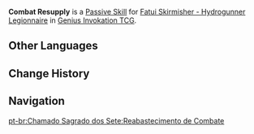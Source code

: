 {{Genius Invokation TCG Skill Infobox
|image      = Combat Resupply Character Card Skill.png
|type       = Passive Skill
|character  = Fatui Skirmisher - Hydrogunner Legionnaire
|element    = 
|matching   = 
|unaligned  = 
|energy     = 
|effect     = (Passive) When the battle begins, this character gains 2 Energy.
|order      = 4
}}
'''Combat Resupply''' is a [[Character Card Passive Skill|Passive Skill]] for [[Fatui Skirmisher - Hydrogunner Legionnaire (Character Card)|Fatui Skirmisher - Hydrogunner Legionnaire]] in [[Genius Invokation TCG]].

==Other Languages==
{{Other Languages
|en      = Combat Resupply
|zhs     = 战备补给
|zhs_rm  = Zhànbèi Bǔjǐ
|zht     = 戰備補給
|zht_rm  = Zhànbèi Bǔjǐ
|zh_tl   = Combat Preparatory Supply
|ja      = 戦備補給
|ja_rm   = Senbi Hokyuu
|ja_tl   = Combat Preparatory Supply
|ko      = 장비 보급
|ko_tl   = Equipment Supply
|es      = Reabastecimiento de combate
|es_tl   = Combat Resupply
|fr      = Réapprovisionnement de combat
|fr_tl   = Combat Resupply
|ru      = Военные припасы
|ru_tl   = Military Supplies
|th      = Combat Resupply
|vi      = Tiếp Tế
|vi_tl   = 
|de      = Einsatzversorgung
|de_tl   = Mission Supply
|id      = Combat Resupply
|pt      = Reabastecimento de Combate
|pt_tl   = 
|tr      = Savaş Hazırlığı Tedariki
|tr_tl   = 
|it      = Fornitura bellica
|it_tl   = War Supply
}}

==Change History==
{{Change History|3.3}}

==Navigation==
{{Genius Invokation TCG Skill Navbox|Fatui Skirmisher - Hydrogunner Legionnaire}}
[[pt-br:Chamado Sagrado dos Sete:Reabastecimento de Combate]]